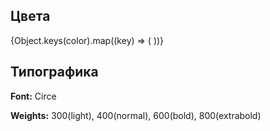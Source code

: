 
<Meta title="Intro/Дизайн-токены" />

## Цвета

<ColorPalette>
  {Object.keys(color).map((key) => (
    <ColorItem title={key} colors={[color[key]]} />
  ))}
</ColorPalette>

## Типографика

**Font:** Circe

**Weights:** 300(light), 400(normal), 600(bold), 800(extrabold)

<Typeset
  fontSizes={Object.values(fontSize)}
  fontWeight={fontWeight.normal}
  sampleText="Съешь ещё этих мягких французских булок, да выпей чаю"
/>
